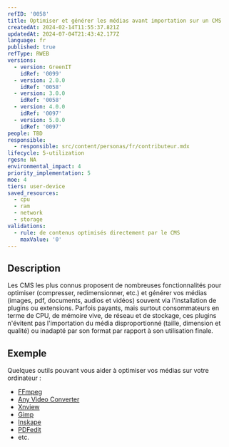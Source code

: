 ```yaml
---
refID: '0058'
title: Optimiser et générer les médias avant importation sur un CMS
createdAt: 2024-02-14T11:55:37.821Z
updatedAt: 2024-07-04T21:43:42.177Z
language: fr
published: true
refType: RWEB
versions:
  - version: GreenIT
    idRef: '0099'
  - version: 2.0.0
    idRef: '0058'
  - version: 3.0.0
    idRef: '0058'
  - version: 4.0.0
    idRef: '0097'
  - version: 5.0.0
    idRef: '0097'
people: TBD
responsible:
  - responsible: src/content/personas/fr/contributeur.mdx
lifecycle: 5-utilization
rgesn: NA
environmental_impact: 4
priority_implementation: 5
moe: 4
tiers: user-device
saved_resources:
  - cpu
  - ram
  - network
  - storage
validations:
  - rule: de contenus optimisés directement par le CMS
    maxValue: '0'
---
```


## Description

Les CMS les plus connus proposent de nombreuses fonctionnalités pour optimiser (compresser, redimensionner, etc.) et générer vos médias (images, pdf, documents, audios et vidéos) souvent via l'installation de plugins ou extensions. Parfois payants, mais surtout consommateurs en terme de CPU, de mémoire vive, de réseau et de stockage, ces plugins n'évitent pas l'importation du média disproportionné (taille, dimension et qualité) ou inadapté par son format par rapport à son utilisation finale.

## Exemple

Quelques outils pouvant vous aider à optimiser vos médias sur votre ordinateur :

* [FFmpeg](https://www.ffmpeg.org/)
* [Any Video Converter](https://www.any-video-converter.com/products/video-converter-free/)
* [Xnview](https://www.xnview.com/fr/)
* [Gimp](https://www.gimp.org/)
* [Inskape](https://inkscape.org/fr/)
* [PDFedit](https://sourceforge.net/projects/pdfedit/)
* etc.

